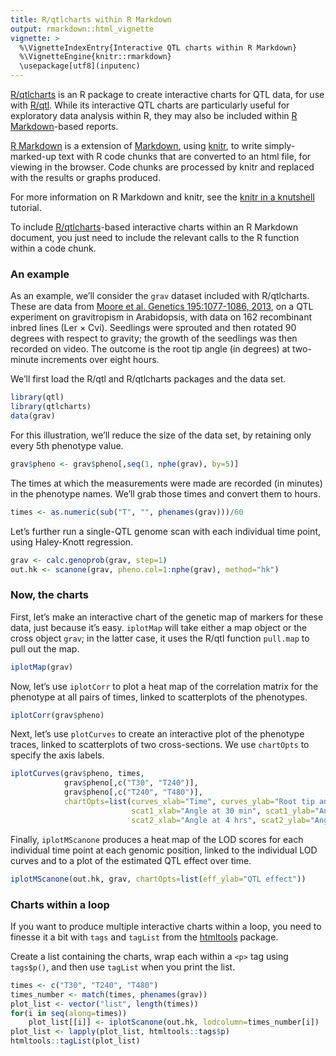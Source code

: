 ```yaml
---
title: R/qtlcharts within R Markdown
output: rmarkdown::html_vignette
vignette: >
  %\VignetteIndexEntry{Interactive QTL charts within R Markdown}
  %\VignetteEngine{knitr::rmarkdown}
  \usepackage[utf8](inputenc)
---
```


[R/qtlcharts](http://kbroman.org/qtlcharts) is an R package to
create interactive charts for QTL data, for use with
[R/qtl](http://www.rqtl.org).
While its interactive QTL charts are particularly useful for
exploratory data analysis within R, they may also be included within
[R Markdown](https://www.rstudio.com/ide/docs/r_markdown)-based reports.

[R Markdown](http://rmarkdown.rstudio.com) is a
extension of [Markdown](http://daringfireball.net/projects/markdown/),
using [knitr](http://yihui.name/knitr/), to write simply-marked-up
text with R code chunks that are converted to an html file, for
viewing in the browser. Code chunks are processed by knitr and
replaced with the results or graphs produced.

For more information on R Markdown and knitr, see the
[knitr in a knutshell](http://kbroman.org/knitr_knutshell/)
tutorial.

To include [R/qtlcharts](http://kbroman.org/qtlcharts)-based
interactive charts within an R Markdown document, you just need to include the
relevant calls to the R function within a code chunk.

### An example

As an example, we'll consider the `grav` dataset included with
R/qtlcharts. These are data from
[Moore et al. Genetics 195:1077-1086, 2013](http://www.ncbi.nlm.nih.gov/pubmed/23979570),
on a QTL experiment on gravitropism in Arabidopsis, with data on 162
recombinant inbred lines (Ler &times; Cvi). Seedlings were sprouted
and then rotated 90 degrees with respect to gravity; the growth of the
seedlings was then recorded on video. The outcome is the root tip
angle (in degrees) at two-minute increments over eight hours.

We'll first load the R/qtl and R/qtlcharts packages and the data set.

```r
library(qtl)
library(qtlcharts)
data(grav)
```

For this illustration, we'll reduce the size of the data set, by
retaining only every 5th phenotype value.

```r
grav$pheno <- grav$pheno[,seq(1, nphe(grav), by=5)]
```

The times at which the measurements were made are recorded (in
minutes) in the phenotype names. We'll grab those times and convert
them to hours.

```r
times <- as.numeric(sub("T", "", phenames(grav)))/60
```

Let's further run a single-QTL genome scan with each individual time
point, using Haley-Knott regression.

```r
grav <- calc.genoprob(grav, step=1)
out.hk <- scanone(grav, pheno.col=1:nphe(grav), method="hk")
```



### Now, the charts

First, let's make an interactive chart of the genetic map of markers
for these data, just because it's easy. `iplotMap` will take either a
map object or the cross object `grav`; in the latter case, it uses
the R/qtl function `pull.map` to pull out the map.

```r
iplotMap(grav)
```

Now, let's use `iplotCorr` to plot a heat map of the correlation
matrix for the phenotype at all pairs of times, linked to scatterplots
of the phenotypes.

```r
iplotCorr(grav$pheno)
```

Next, let's use `plotCurves` to create an interactive plot of the
phenotype traces, linked to scatterplots of two cross-sections.
We use `chartOpts` to specify the axis labels.

```r
iplotCurves(grav$pheno, times,
            grav$pheno[,c("T30", "T240")],
            grav$pheno[,c("T240", "T480")],
            chartOpts=list(curves_xlab="Time", curves_ylab="Root tip angle",
                           scat1_xlab="Angle at 30 min", scat1_ylab="Angle at 4 hrs",
                           scat2_xlab="Angle at 4 hrs", scat2_ylab="Angle at 8 hrs"))
```


Finally, `iplotMScanone` produces a heat map of the LOD scores for
each individual time point at each genomic position, linked to the
individual LOD curves and to a plot of the estimated QTL effect over
time.

```r
iplotMScanone(out.hk, grav, chartOpts=list(eff_ylab="QTL effect"))
```

### Charts within a loop

If you want to produce multiple interactive charts within a loop, you
need to finesse it a bit with `tags` and `tagList` from the
[htmltools](https://github.com/rstudio/htmltools) package.

Create a list containing the charts, wrap each within a `<p>` tag
using `tags$p()`, and then use `tagList` when you print the list.

```r
times <- c("T30", "T240", "T480")
times_number <- match(times, phenames(grav))
plot_list <- vector("list", length(times))
for(i in seq(along=times))
    plot_list[[i]] <- iplotScanone(out.hk, lodcolumn=times_number[i])
plot_list <- lapply(plot_list, htmltools::tags$p)
htmltools::tagList(plot_list)
```
